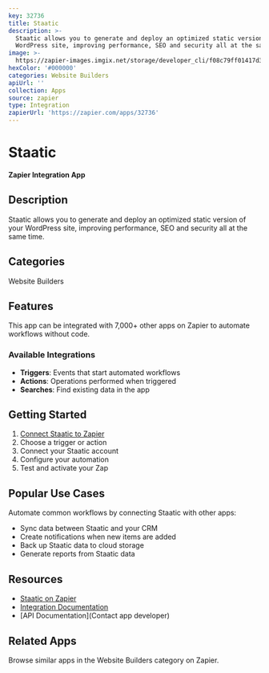 ```yaml
---
key: 32736
title: Staatic
description: >-
  Staatic allows you to generate and deploy an optimized static version of your
  WordPress site, improving performance, SEO and security all at the same time.
image: >-
  https://zapier-images.imgix.net/storage/developer_cli/f08c79ff01417d3e5cfa467093888c18.png?auto=format%2Ccompress&ixlib=python-3.0.0&q=50
hexColor: '#000000'
categories: Website Builders
apiUrl: ''
collection: Apps
source: zapier
type: Integration
zapierUrl: 'https://zapier.com/apps/32736'
---
```

# Staatic

**Zapier Integration App**

## Description

Staatic allows you to generate and deploy an optimized static version of your WordPress site, improving performance, SEO and security all at the same time.

## Categories

Website Builders

## Features

This app can be integrated with 7,000+ other apps on Zapier to automate workflows without code.

### Available Integrations

- **Triggers**: Events that start automated workflows
- **Actions**: Operations performed when triggered
- **Searches**: Find existing data in the app

## Getting Started

1. [Connect Staatic to Zapier](https://zapier.com/apps/32736)
2. Choose a trigger or action
3. Connect your Staatic account
4. Configure your automation
5. Test and activate your Zap

## Popular Use Cases

Automate common workflows by connecting Staatic with other apps:

- Sync data between Staatic and your CRM
- Create notifications when new items are added
- Back up Staatic data to cloud storage
- Generate reports from Staatic data

## Resources

- [Staatic on Zapier](https://zapier.com/apps/32736)
- [Integration Documentation](https://zapier.com/apps/32736/integrations)
- [API Documentation](Contact app developer)

## Related Apps

Browse similar apps in the Website Builders category on Zapier.
